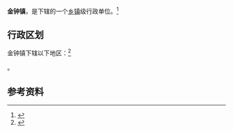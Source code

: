{{中国乡级行政区|62/11/25/103/000}}

'''金钟镇'''，是{{PRC admin/fullname|62/11/25/103/000|3}}下辖的一个[[乡镇|乡镇]]级行政单位。<ref>{{PRC admin/ref sgc|{{PRC admin/parent|62/11/25/103/000}}}}</ref>

== 行政区划 ==

金钟镇下辖以下地区：<ref>{{PRC admin/ref sgc|62/11/25/103/000}}</ref>

{{PRC admin/children|62/11/25/103/000}}。

== 参考资料 ==

{{reflist}}

{{行政区划小作品}}
{{PRC admin/navcat|62/11/25/103/000}}